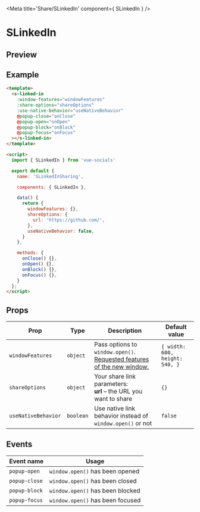 
<Meta title='Share/SLinkedIn' component={ SLinkedIn } />

<style>{`
  .custom-preview .base-canvas {
    height: auto;
  }
`}</style>

# SLinkedIn

## Preview

<Preview className="custom-preview">
  <Story id='share-slinkedin--default' />
</Preview>

## Example

```html
<template>
  <s-linked-in
    :window-features="windowFeatures"
    :share-options="shareOptions"
    :use-native-behavior="useNativeBehavior"
    @popup-close="onClose"
    @popup-open="onOpen"
    @popup-block="onBlock"
    @popup-focus="onFocus"
  ></s-linked-in>
</template>

<script>
  import { SLinkedIn } from 'vue-socials'

  export default {
    name: 'SLinkedInSharing',

    components: { SLinkedIn },

    data() {
      return {
        windowFeatures: {},
        shareOptions: {
          url: 'https://github.com/',
        },
        useNativeBehavior: false,
      }
    },

    methods: {
      onClose() {},
      onOpen() {},
      onBlock() {},
      onFocus() {},
    }
  };
</script>
```

## Props

| Prop | Type | Description | Default value |
| ------ | ------ | ------ | ------ |
`windowFeatures` | `object` | Pass options to `window.open()`. [Requested features of the new window.](https://developer.mozilla.org/en-US/docs/Web/API/Window/open#window_features) | `{ width: 600, height: 540, }`
`shareOptions` | `object` | Your share link parameters: <br /> **url** – the URL you want to share <br /> | `{}`
`useNativeBehavior` | `boolean` | Use native link behavior instead of `window.open()` or not | `false`

## Events

| Event name | Usage |
| ------ | ------ |
`popup-open` | `window.open()` has been opened |
`popup-close` | `window.open()` has been closed |
`popup-block` | `window.open()` has been blocked |
`popup-focus` | `window.open()` has been focused |

